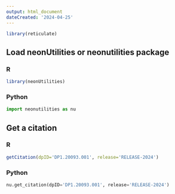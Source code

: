 ```yaml
---
output: html_document
dateCreated: '2024-04-25'
---
```


```r
library(reticulate)
```

## Load neonUtilities or neonutilities package {.tabset}

### R

```r
library(neonUtilities)
```

### Python

```python
import neonutilities as nu
```

## Get a citation {.tabset}

### R

```r
getCitation(dpID='DP1.20093.001', release='RELEASE-2024')
```

### Python

```python
nu.get_citation(dpID='DP1.20093.001', release='RELEASE-2024')
```

